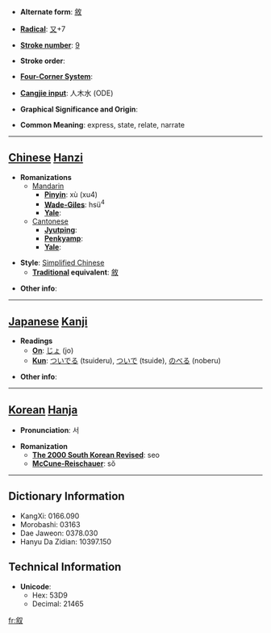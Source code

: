 * '''Alternate form''': [[敘]]

* '''[[Wiktionary:Chinese radical index| Radical]]''': [[Wiktionary:Chinese radical index 又|又]]+7

* '''[[Wiktionary:Chinese total strokes index|Stroke number]]''': [[Wiktionary:Chinese total strokes index 9|9]]

* '''Stroke order''': 

* '''[[Wiktionary:Chinese four corner index|Four-Corner System]]''': 

* '''[[Wiktionary:Chinese Cangjie index|Cangjie input]]''': 人木水 (ODE)

* '''Graphical Significance and Origin''': 

* '''Common Meaning''': express, state, relate, narrate

----

== [[Chinese]] [[Hanzi]] ==

* '''Romanizations'''
** [[Mandarin]]
*** '''[[Pinyin]]''': xù (xu4)
*** '''[[Wade-Giles]]''': hsü<sup>4</sup>
*** '''[[Yale]]''': 
**[[Cantonese]]
***'''[[Jyutping]]''':
***'''[[Penkyamp]]''': 
***'''[[Yale]]''': 

* '''Style''': [[Simplified Chinese]] 
** '''[[Traditional Chinese|Traditional]] equivalent''': [[敘]]

* '''Other info''': 

----

== [[Japanese]] [[Kanji]] ==

* '''Readings'''
** '''[[On]]''': [[じょ]] (jo)
** '''[[Kun]]''': [[ついでる]] (tsuideru), [[ついで]] (tsuide), [[のべる]] (noberu)

* '''Other info''':  

----

== [[Korean]] [[Hanja]] ==

* '''Pronunciation''': 서

* '''Romanization'''
** '''[[The 2000 South Korean Revised Romanization|The 2000 South Korean Revised]]''': seo
** '''[[McCune-Reischauer]]''': sŏ

----

== Dictionary Information ==

* KangXi: 0166.090
* Morobashi: 03163
* Dae Jaweon: 0378.030
* Hanyu Da Zidian: 10397.150

== Technical Information ==

* '''Unicode''':
** Hex: 53D9
** Decimal: 21465

[[fr:叙]]